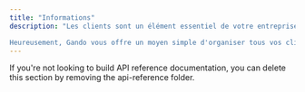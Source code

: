 ```yaml
---
title: "Informations"
description: "Les clients sont un élément essentiel de votre entreprise.

Heureusement, Gando vous offre un moyen simple d'organiser tous vos clients en un seul endroit et de les gérer efficacement."
---
```


<Note>
  If you're not looking to build API reference documentation, you can delete
  this section by removing the api-reference folder.
</Note>



